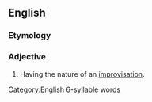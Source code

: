 ==English==

===Etymology===
{{suffix|en|improvisation|al}}

===Adjective===
{{en-adj}}

# Having the nature of an [[improvisation]].

[[Category:English 6-syllable words]]